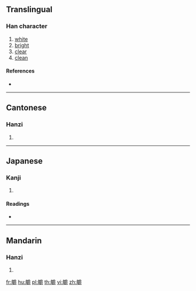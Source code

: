{{character info/new}}
==Translingual==

===Han character===
{{Han char|rn=106|rad=白|as=18|sn=23|four=22646|canj=HABWI}}

# [[white]]
# [[bright]]
# [[clear]]
# [[clean]]

====References====
* {{Han ref|kx=0790.070|dkj=22815|dj=1204.390|hdz=42653.080|uh=76AD|ud=30381|bh=F6F5|bd=63221}}

----

==Cantonese==

===Hanzi===
{{yue-hanzi|jyut=|y=jeuk3, jiu3}}

# {{defn|lang=yue|sort=白18}}

----

==Japanese==

===Kanji===
{{ja-kanji|grade=|rs=白18}}

# {{defn|lang=ja|sort=白18}}

====Readings====
* {{ja-readings|on=[[しゃく]] (shaku), [[ざく]] (zaku), [[しょう]] (shō)|kun=[[しろい]] (shiroi)|nanori=}}

----

==Mandarin==

===Hanzi===
{{cmn-hanzi|pin=[[cǔ]] ([[cu3]]), [[jiào]] ([[jiao4]])|wg=ts'u<sup>3</sup>, chiao<sup>4</sup>}}

# {{defn|lang=cmn|sort=白18}}

[[fr:皭]]
[[hu:皭]]
[[pl:皭]]
[[th:皭]]
[[vi:皭]]
[[zh:皭]]